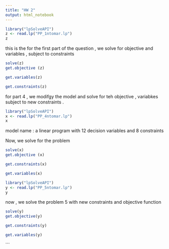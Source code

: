 ```yaml
---
title: "HW 2"
output: html_notebook
---
```

```r
library("lpSolveAPI")
z <- read.lp("PP_1ntomar.lp")
z
```
this is the for the first part of the question , we solve for objective and variables , subject to constraints 
```r
solve(z)
get.objective (z)
```
```r
get.variables(z)
```
```r
get.constraints(z)
```

for part 4 , we modifgy the model and solve for teh objective , variabkes subject to new constraints .

```r
library("lpSolveAPI")
x <- read.lp("PP_4ntomar.lp")
x
```
model name :
   a linear program with 12 decision variables and 8 constraints 
   
Now, we solve for the problem 
```r
solve(x)
get.objective (x)
```
```r
get.constraints(x)
```
```r
get.variables(x)
```


```r
library("lpSolveAPI")
y <- read.lp("PP_5ntomar.lp")
y
```
now , we solve the problem 5 with new constraints and objective function 
```r
solve(y)
get.objective(y)
```
```r
get.constraints(y)
```
```r
get.variables(y)
```
```

